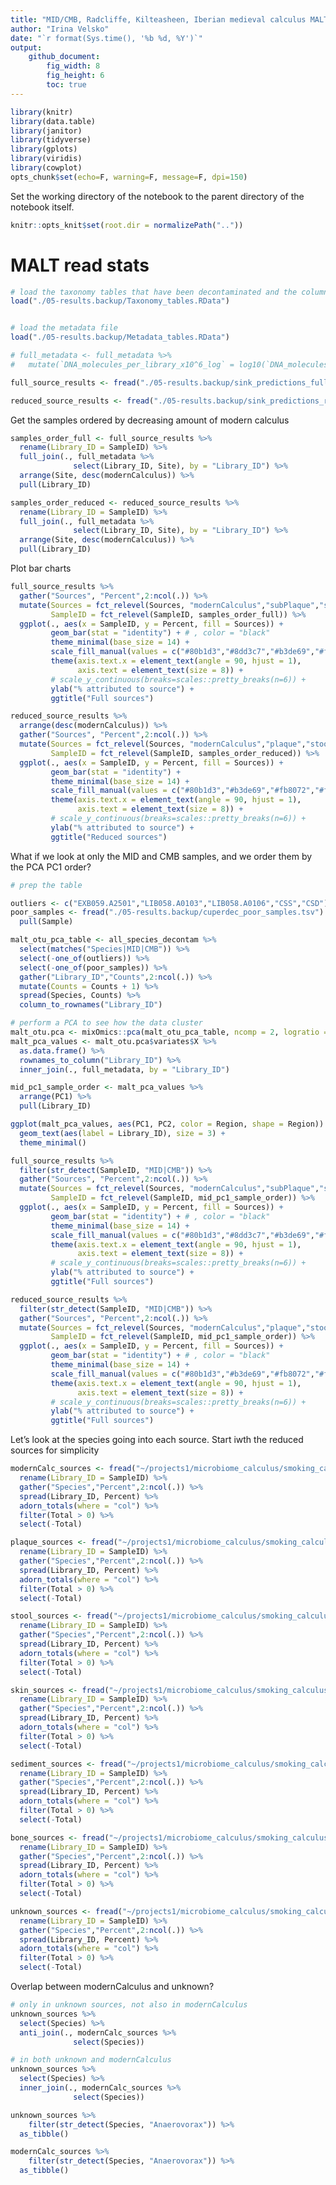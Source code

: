```yaml
---
title: "MID/CMB, Radcliffe, Kilteasheen, Iberian medieval calculus MALT beta diversity"
author: "Irina Velsko"
date: "`r format(Sys.time(), '%b %d, %Y')`"
output:
    github_document:
        fig_width: 8
        fig_height: 6
        toc: true
---
```



```r
library(knitr)
library(data.table)
library(janitor)
library(tidyverse)
library(gplots)
library(viridis)
library(cowplot)
opts_chunk$set(echo=F, warning=F, message=F, dpi=150)
```

Set the working directory of the notebook to the parent directory of the 
notebook itself.  

```r
knitr::opts_knit$set(root.dir = normalizePath(".."))
```

# MALT read stats

```r

# load the taxonomy tables that have been decontaminated and the column headers are cleaned up
load("./05-results.backup/Taxonomy_tables.RData")


# load the metadata file
load("./05-results.backup/Metadata_tables.RData")

# full_metadata <- full_metadata %>%
#   mutate(`DNA_molecules_per_library_x10^6_log` = log10(`DNA_molecules_per_library_x10^6`))

```

```r
full_source_results <- fread("./05-results.backup/sink_predictions_full_sources_5000.txt")

reduced_source_results <- fread("./05-results.backup/sink_predictions_reduced_sources_5000.txt")

```

Get the samples ordered by decreasing amount of modern calculus
```r
samples_order_full <- full_source_results %>%
  rename(Library_ID = SampleID) %>%
  full_join(., full_metadata %>%
              select(Library_ID, Site), by = "Library_ID") %>%
  arrange(Site, desc(modernCalculus)) %>%
  pull(Library_ID)

samples_order_reduced <- reduced_source_results %>%
  rename(Library_ID = SampleID) %>%
  full_join(., full_metadata %>%
              select(Library_ID, Site), by = "Library_ID") %>%
  arrange(Site, desc(modernCalculus)) %>%
  pull(Library_ID)

```


Plot bar charts
```r

full_source_results %>%
  gather("Sources", "Percent",2:ncol(.)) %>%
  mutate(Sources = fct_relevel(Sources, "modernCalculus","subPlaque","supPlaque","urbanGut","ruralGut","skin","sediment","boneARS","Unknown"),
         SampleID = fct_relevel(SampleID, samples_order_full)) %>%
  ggplot(., aes(x = SampleID, y = Percent, fill = Sources)) +
         geom_bar(stat = "identity") + # , color = "black"
         theme_minimal(base_size = 14) +
         scale_fill_manual(values = c("#80b1d3","#8dd3c7","#b3de69","#fccde5","#fb8072","#ffffb3","#bebada","#fdb462","#d9d9d9")) +
         theme(axis.text.x = element_text(angle = 90, hjust = 1),
               axis.text = element_text(size = 8)) +
         # scale_y_continuous(breaks=scales::pretty_breaks(n=6)) +
         ylab("% attributed to source") +
         ggtitle("Full sources")

```

```r
reduced_source_results %>%
  arrange(desc(modernCalculus)) %>%
  gather("Sources", "Percent",2:ncol(.)) %>%
  mutate(Sources = fct_relevel(Sources, "modernCalculus","plaque","stool","skin","sediment","bone","Unknown"),
         SampleID = fct_relevel(SampleID, samples_order_reduced)) %>%
  ggplot(., aes(x = SampleID, y = Percent, fill = Sources)) +
         geom_bar(stat = "identity") +
         theme_minimal(base_size = 14) +
         scale_fill_manual(values = c("#80b1d3","#b3de69","#fb8072","#ffffb3","#bebada","#fdb462","#d9d9d9")) +
         theme(axis.text.x = element_text(angle = 90, hjust = 1),
               axis.text = element_text(size = 8)) +
         # scale_y_continuous(breaks=scales::pretty_breaks(n=6)) +
         ylab("% attributed to source") +
         ggtitle("Reduced sources")

```

What if we look at only the MID and CMB samples, and we order them by the PCA
PC1 order?
```r
# prep the table

outliers <- c("EXB059.A2501","LIB058.A0103","LIB058.A0106","CSS","CSD")
poor_samples <- fread("./05-results.backup/cuperdec_poor_samples.tsv") %>%
  pull(Sample)

malt_otu_pca_table <- all_species_decontam %>%
  select(matches("Species|MID|CMB")) %>%
  select(-one_of(outliers)) %>%
  select(-one_of(poor_samples)) %>%
  gather("Library_ID","Counts",2:ncol(.)) %>%
  mutate(Counts = Counts + 1) %>%
  spread(Species, Counts) %>%
  column_to_rownames("Library_ID")

# perform a PCA to see how the data cluster
malt_otu.pca <- mixOmics::pca(malt_otu_pca_table, ncomp = 2, logratio = 'CLR')
malt_pca_values <- malt_otu.pca$variates$X %>%
  as.data.frame() %>%
  rownames_to_column("Library_ID") %>%
  inner_join(., full_metadata, by = "Library_ID")

mid_pc1_sample_order <- malt_pca_values %>%
  arrange(PC1) %>%
  pull(Library_ID)

ggplot(malt_pca_values, aes(PC1, PC2, color = Region, shape = Region)) +
  geom_text(aes(label = Library_ID), size = 3) +
  theme_minimal()

```

```r
full_source_results %>%
  filter(str_detect(SampleID, "MID|CMB")) %>%
  gather("Sources", "Percent",2:ncol(.)) %>%
  mutate(Sources = fct_relevel(Sources, "modernCalculus","subPlaque","supPlaque","urbanGut","ruralGut","skin","sediment","boneARS","Unknown"),
         SampleID = fct_relevel(SampleID, mid_pc1_sample_order)) %>%
  ggplot(., aes(x = SampleID, y = Percent, fill = Sources)) +
         geom_bar(stat = "identity") + # , color = "black"
         theme_minimal(base_size = 14) +
         scale_fill_manual(values = c("#80b1d3","#8dd3c7","#b3de69","#fccde5","#fb8072","#ffffb3","#bebada","#fdb462","#d9d9d9")) +
         theme(axis.text.x = element_text(angle = 90, hjust = 1),
               axis.text = element_text(size = 8)) +
         # scale_y_continuous(breaks=scales::pretty_breaks(n=6)) +
         ylab("% attributed to source") +
         ggtitle("Full sources")

```

```r
reduced_source_results %>%
  filter(str_detect(SampleID, "MID|CMB")) %>%
  gather("Sources", "Percent",2:ncol(.)) %>%
  mutate(Sources = fct_relevel(Sources, "modernCalculus","plaque","stool","skin","sediment","bone","Unknown"),
         SampleID = fct_relevel(SampleID, mid_pc1_sample_order)) %>%
  ggplot(., aes(x = SampleID, y = Percent, fill = Sources)) +
         geom_bar(stat = "identity") + # , color = "black"
         theme_minimal(base_size = 14) +
         scale_fill_manual(values = c("#80b1d3","#b3de69","#fb8072","#ffffb3","#bebada","#fdb462","#d9d9d9")) +
         theme(axis.text.x = element_text(angle = 90, hjust = 1),
               axis.text = element_text(size = 8)) +
         # scale_y_continuous(breaks=scales::pretty_breaks(n=6)) +
         ylab("% attributed to source") +
         ggtitle("Full sources")

```

Let's look at the species going into each source. Start iwth the reduced sources for simplicity
```r

modernCalc_sources <- fread("~/projects1/microbiome_calculus/smoking_calculus/04-analysis/sourceTracker/shotgun/reduced_sources/shotgun_sourcetracker_table_log_20210120/full_results/sink_predictions_modernCalculus_contributions.txt") %>%
  rename(Library_ID = SampleID) %>%
  gather("Species","Percent",2:ncol(.)) %>%
  spread(Library_ID, Percent) %>%
  adorn_totals(where = "col") %>%
  filter(Total > 0) %>%
  select(-Total)

plaque_sources <- fread("~/projects1/microbiome_calculus/smoking_calculus/04-analysis/sourceTracker/shotgun/reduced_sources/shotgun_sourcetracker_table_log_20210120/full_results/sink_predictions_plaque_contributions.txt") %>%
  rename(Library_ID = SampleID) %>%
  gather("Species","Percent",2:ncol(.)) %>%
  spread(Library_ID, Percent) %>%
  adorn_totals(where = "col") %>%
  filter(Total > 0) %>%
  select(-Total)

stool_sources <- fread("~/projects1/microbiome_calculus/smoking_calculus/04-analysis/sourceTracker/shotgun/reduced_sources/shotgun_sourcetracker_table_log_20210120/full_results/sink_predictions_stool_contributions.txt") %>%
  rename(Library_ID = SampleID) %>%
  gather("Species","Percent",2:ncol(.)) %>%
  spread(Library_ID, Percent) %>%
  adorn_totals(where = "col") %>%
  filter(Total > 0) %>%
  select(-Total)

skin_sources <- fread("~/projects1/microbiome_calculus/smoking_calculus/04-analysis/sourceTracker/shotgun/reduced_sources/shotgun_sourcetracker_table_log_20210120/full_results/sink_predictions_skin_contributions.txt") %>%
  rename(Library_ID = SampleID) %>%
  gather("Species","Percent",2:ncol(.)) %>%
  spread(Library_ID, Percent) %>%
  adorn_totals(where = "col") %>%
  filter(Total > 0) %>%
  select(-Total)

sediment_sources <- fread("~/projects1/microbiome_calculus/smoking_calculus/04-analysis/sourceTracker/shotgun/reduced_sources/shotgun_sourcetracker_table_log_20210120/full_results/sink_predictions_sediment_contributions.txt") %>%
  rename(Library_ID = SampleID) %>%
  gather("Species","Percent",2:ncol(.)) %>%
  spread(Library_ID, Percent) %>%
  adorn_totals(where = "col") %>%
  filter(Total > 0) %>%
  select(-Total)

bone_sources <- fread("~/projects1/microbiome_calculus/smoking_calculus/04-analysis/sourceTracker/shotgun/reduced_sources/shotgun_sourcetracker_table_log_20210120/full_results/sink_predictions_bone_contributions.txt") %>%
  rename(Library_ID = SampleID) %>%
  gather("Species","Percent",2:ncol(.)) %>%
  spread(Library_ID, Percent) %>%
  adorn_totals(where = "col") %>%
  filter(Total > 0) %>%
  select(-Total)

unknown_sources <- fread("~/projects1/microbiome_calculus/smoking_calculus/04-analysis/sourceTracker/shotgun/reduced_sources/shotgun_sourcetracker_table_log_20210120/full_results/sink_predictions_Unknown_contributions.txt") %>%
  rename(Library_ID = SampleID) %>%
  gather("Species","Percent",2:ncol(.)) %>%
  spread(Library_ID, Percent) %>%
  adorn_totals(where = "col") %>%
  filter(Total > 0) %>%
  select(-Total)

```

Overlap between modernCalculus and unknown?
```r
# only in unknown sources, not also in modernCalculus
unknown_sources %>%
  select(Species) %>%
  anti_join(., modernCalc_sources %>%
              select(Species))

# in both unknown and modernCalculus
unknown_sources %>%
  select(Species) %>%
  inner_join(., modernCalc_sources %>%
              select(Species))


```

```r
unknown_sources %>%
    filter(str_detect(Species, "Anaerovorax")) %>%
  as_tibble()

modernCalc_sources %>%
    filter(str_detect(Species, "Anaerovorax")) %>%
  as_tibble()


```
















